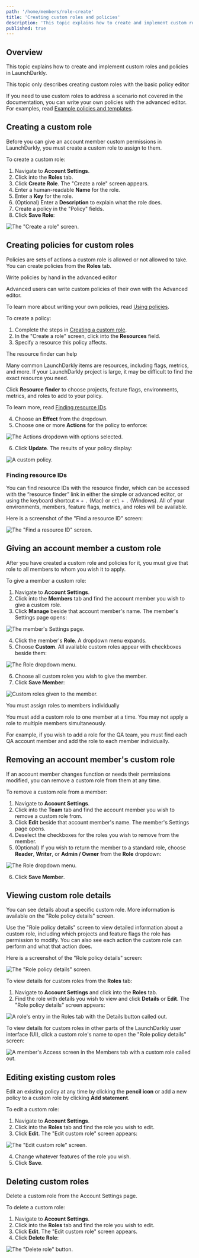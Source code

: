```yaml
---
path: '/home/members/role-create'
title: 'Creating custom roles and policies'
description: 'This topic explains how to create and implement custom roles in LaunchDarkly. Create a custom role and apply it to one or more members in your team.'
published: true
---
```


## Overview

This topic explains how to create and implement custom roles and policies in LaunchDarkly.

<Callout intent="info">
<CalloutTitle>This topic only describes creating custom roles with the basic policy editor</CalloutTitle>
<CalloutDescription>

If you need to use custom roles to address a scenario not covered in the documentation, you can write your own policies with the advanced editor. For examples, read [Example policies and templates](/home/members/example-policies).

</CalloutDescription>
</Callout>

## Creating a custom role

Before you can give an account member custom permissions in LaunchDarkly, you must create a custom role to assign to them.

To create a custom role:

1. Navigate to **Account Settings**.
2. Click into the **Roles** tab.
3. Click **Create Role**. The "Create a role" screen appears.
4. Enter a human-readable **Name** for the role.
5. Enter a **Key** for the role.
6. (Optional) Enter a **Description** to explain what the role does.
7. Create a policy in the "Policy" fields.
8. Click **Save Role**:

![The "Create a role" screen.](../../../../images/settings-roles-create.png)

## Creating policies for custom roles

Policies are sets of actions a custom role is allowed or not allowed to take. You can create policies from the **Roles** tab.

<Callout intent="info">
<CalloutTitle>Write policies by hand in the advanced editor</CalloutTitle>
<CalloutDescription>

Advanced users can write custom policies of their own with the Advanced editor.

To learn more about writing your own
policies, read [Using policies](/home/members/role-policies).

</CalloutDescription>
</Callout>

To create a policy:

1. Complete the steps in [Creating a custom role](#creating-a-custom-role).
2. In the "Create a role" screen, click into the **Resources** field.
3. Specify a resource this policy affects.

<Callout intent="info">
<CalloutTitle>The resource finder can help</CalloutTitle>
<CalloutDescription>

Many common LaunchDarkly items are resources, including flags, metrics, and more. If your LaunchDarkly project is large, it may be difficult to find the exact resource you need.

Click **Resource finder** to choose projects, feature flags, environments, metrics, and roles to add to your policy.

To learn more, read [Finding resource IDs](#finding-resource-ids).

</CalloutDescription>
</Callout>

4. Choose an **Effect** from the dropdown.
5. Choose one or more **Actions** for the policy to enforce:

![The Actions dropdown with options selected.](../../../../images/settings-roles-resources-action-menu.png)


6. Click **Update**. The results of your policy display:

![A custom policy.](../../../../images/settings-roles-policy.png)

### Finding resource IDs

You can find resource IDs with the resource finder, which can be accessed with the “resource finder” link in either the simple or advanced editor, or using the keyboard shortcut `⌘` + `.` (Mac) or `ctl` + `.` (Windows). All of your environments, members, feature flags, metrics, and roles will be available.

Here is a screenshot of the "Find a resource ID" screen:

![The "Find a resource ID" screen.](../../../../images/settings-roles-resource-id.png)


## Giving an account member a custom role

After you have created a custom role and policies for it, you must give that role to all members to whom you wish it to apply.

To give a member a custom role:

1. Navigate to **Account Settings**.
2. Click into the **Members** tab and find the account member you wish to give a custom role.
3. Click **Manage** beside that account member's name. The member's Settings page opens:

![The member's Settings page.](../../../../images/settings-team-member-edit.png)


4. Click the member's **Role**. A dropdown menu expands.
5. Choose **Custom**. All available custom roles appear with checkboxes beside them:

![The Role dropdown menu.](../../../../images/settings-team-role-dropdown.png)

6. Choose all custom roles you wish to give the member.
7. Click **Save Member**:

![Custom roles given to the member.](../../../../images/settings-team-custom-roles-assigned.png)


<Callout intent="alert">
<CalloutTitle>You must assign roles to members individually</CalloutTitle>
<CalloutDescription>

You must add a custom role to one member at a time. You may not apply a role to multiple members simultaneously.

For example, if you wish to add a role for the QA team, you must find each QA account member and add the role to each member individually.

</CalloutDescription>
</Callout>

## Removing an account member's custom role

If an account member changes function or needs their permissions modified, you can remove a custom role from them at any time.

To remove a custom role from a member:

1. Navigate to **Account Settings**.
2. Click into the **Team** tab and find the account member you wish to remove a custom role from.
3. Click **Edit** beside that account member's name. The member's Settings page opens.
4. Deselect the checkboxes for the roles you wish to remove from the member.
5. (Optional) If you wish to return the member to a standard role, choose **Reader**, **Writer**, or **Admin / Owner** from the **Role** dropdown:

![The Role dropdown menu.](../../../../images/settings-team-role-dropdown.png)

6. Click **Save Member**.

## Viewing custom role details

You can see details about a specific custom role. More information is available on the "Role policy details" screen.

Use the "Role policy details" screen to view detailed information about a custom role, including which projects and feature flags the role has permission to modify. You can also see each action the custom role can perform and what that action does.

Here is a screenshot of the "Role policy details" screen:

![The "Role policy details" screen.](../../../../images/settings-roles-role-policy-details.png)

To view details for custom roles from the **Roles** tab:

1. Navigate to **Account Settings** and click into the **Roles** tab.
2. Find the role with details you wish to view and click **Details** or **Edit**. The "Role policy details" screen appears:

![A role's entry in the Roles tab with the Details button called out.](../../../../images/settings-roles-details-callout.png)

To view details for custom roles in other parts of the LaunchDarkly user interface (UI), click a custom role's name to open the "Role policy details" screen:

![A member's Access screen in the Members tab with a custom role called out.](../../../../images/settings-team-roles-callout.png)

## Editing existing custom roles

Edit an existing policy at any time by clicking the **pencil icon** or add a new policy to a custom role by clicking **Add statement**.

To edit a custom role:

1. Navigate to **Account Settings**.
2. Click into the **Roles** tab and find the role you wish to edit.
3. Click **Edit**. The "Edit custom role" screen appears:

![The "Edit custom role" screen.](../../../../images/settings-roles-edit.png)

4. Change whatever features of the role you wish.
5. Click **Save**.

## Deleting custom roles

Delete a custom role from the Account Settings page.

To delete a custom role:

1. Navigate to **Account Settings**.
2. Click into the **Roles** tab and find the role you wish to edit.
3. Click **Edit**. The "Edit custom role" screen appears.
4. Click **Delete Role**:

![The "Delete role" button.](../../../../images/settings-roles-delete.png)
